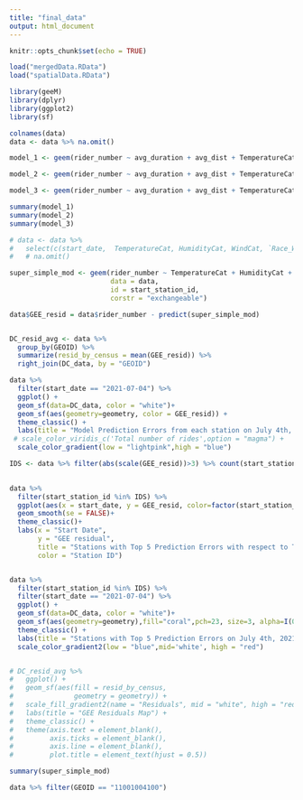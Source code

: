 ```yaml
---
title: "final_data"
output: html_document
---
```


```r
knitr::opts_chunk$set(echo = TRUE)
```

```r
load("mergedData.RData")
load("spatialData.RData")
```

```r
library(geeM)
library(dplyr)
library(ggplot2)
library(sf)
```

```r
colnames(data)
data <- data %>% na.omit()
```

```r
model_1 <- geem(rider_number ~ avg_duration + avg_dist + TemperatureCat +  HumidityCat+ WindCat + IncomeE + AgeE + distToWM + `Race_White alone`, id = start_station_id, data = data, corstr = "independence")
```

```r
model_2 <- geem(rider_number ~ avg_duration + avg_dist + TemperatureCat +  HumidityCat+ WindCat + IncomeE + AgeE + distToWM + `Race_White alone`, id = start_station_id, data = data, corstr = "exchangeable")
```

```r
model_3 <- geem(rider_number ~ avg_duration + avg_dist + TemperatureCat +  HumidityCat+ WindCat + IncomeE + AgeE + distToWM + `Race_White alone`, id = start_station_id, data = data, corstr = "ar1")
```


```r
summary(model_1)
summary(model_2)
summary(model_3)
```

```r
# data <- data %>% 
#   select(c(start_date,  TemperatureCat, HumidityCat, WindCat, `Race_White alone`, rider_number, start_station_id, GEOID, distToWM)) 
#   # na.omit()

super_simple_mod <- geem(rider_number ~ TemperatureCat + HumidityCat + WindCat + `Race_White alone`+distToWM,
                         data = data, 
                         id = start_station_id, 
                         corstr = "exchangeable")


```



```r
data$GEE_resid = data$rider_number - predict(super_simple_mod)


DC_resid_avg <- data %>% 
  group_by(GEOID) %>% 
  summarize(resid_by_census = mean(GEE_resid)) %>% 
  right_join(DC_data, by = "GEOID") 

data %>% 
  filter(start_date == "2021-07-04") %>% 
  ggplot() + 
  geom_sf(data=DC_data, color = "white")+
  geom_sf(aes(geometry=geometry, color = GEE_resid)) +
  theme_classic() + 
  labs(title = "Model Prediction Errors from each station on July 4th, 2021", color = "Prediction Errors") +
 # scale_color_viridis_c('Total number of rides',option = "magma") +
  scale_color_gradient(low = "lightpink",high = "blue") 

IDS <- data %>% filter(abs(scale(GEE_resid))>3) %>% count(start_station_id) %>% arrange(desc(n)) %>% slice(1:5) %>% pull(start_station_id)
  

data %>% 
  filter(start_station_id %in% IDS) %>% 
  ggplot(aes(x = start_date, y = GEE_resid, color=factor(start_station_id))) + 
  geom_smooth(se = FALSE)+
  theme_classic()+
  labs(x = "Start Date",
       y = "GEE residual",
       title = "Stations with Top 5 Prediction Errors with respect to Time",
       color = "Station ID")


data %>% 
  filter(start_station_id %in% IDS) %>% 
  filter(start_date == "2021-07-04") %>% 
  ggplot() + 
  geom_sf(data=DC_data, color = "white")+
  geom_sf(aes(geometry=geometry),fill="coral",pch=23, size=3, alpha=I(0.5)) +
  theme_classic() + 
  labs(title = "Stations with Top 5 Prediction Errors on July 4th, 2021", color = "Prediction Errors") +
  scale_color_gradient2(low = "blue",mid='white', high = "red") 


# DC_resid_avg %>% 
#   ggplot() +
#   geom_sf(aes(fill = resid_by_census,
#               geometry = geometry)) +
#   scale_fill_gradient2(name = "Residuals", mid = "white", high = "red", low = "blue") + 
#   labs(title = "GEE Residuals Map") +
#   theme_classic() + 
#   theme(axis.text = element_blank(),
#         axis.ticks = element_blank(),
#         axis.line = element_blank(),
#         plot.title = element_text(hjust = 0.5)) 
```

```r
summary(super_simple_mod)
```

```r
data %>% filter(GEOID == "11001004100")
```

